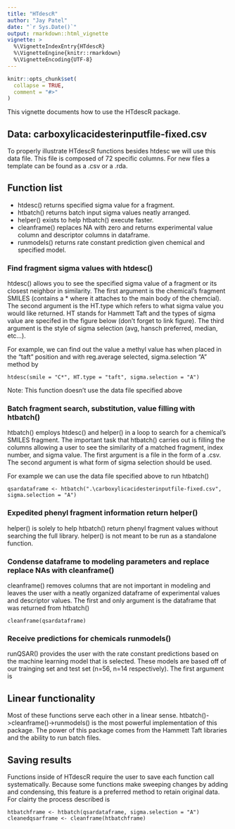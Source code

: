 ```yaml
---
title: "HTdescR"
author: "Jay Patel"
date: "`r Sys.Date()`"
output: rmarkdown::html_vignette
vignette: >
  %\VignetteIndexEntry{HTdescR}
  %\VignetteEngine{knitr::rmarkdown}
  %\VignetteEncoding{UTF-8}
---
```


```r
knitr::opts_chunk$set(
  collapse = TRUE,
  comment = "#>"
)
```

This vignette documents how to use the HTdescR package.

## Data: carboxylicacidesterinputfile-fixed.csv
To properly illustrate HTdescR functions besides htdesc we will use this data file.  This file is composed of 72 specific columns.  For new files a template can be found as a .csv or a .rda.

## Function list
* htdesc() returns specified sigma value for a fragment.
* htbatch() returns batch input sigma values neatly arranged.
* helper() exists to help htbatch() execute faster.
* cleanframe() replaces NA with zero and returns experimental value column and descriptor columns in dataframe.
* runmodels() returns rate constant prediction given chemical and specified model.

### Find fragment sigma values with htdesc()
htdesc() allows you to see the specified sigma value of a fragment or its closest neighbor in similarity. The first argument is the chemical's fragment SMILES (contains a * where it attaches to the main body of the chemcial). The second argument is the HT.type which refers to what sigma value you would like returned.  HT stands for Hammett Taft and the types of sigma value are specifed in the figure below (don't forget to link figure).  The third argument is the style of sigma selection (avg, hansch preferred, median, etc...).

For example, we can find out the value a methyl value has when placed in the "taft" position and with reg.average selected, sigma.selection "A" method by

`htdesc(smile = "C*", HT.type = "taft", sigma.selection = "A")`

Note: This function doesn't use the data file specified above

### Batch fragment search, substitution, value filling with htbatch()
htbatch() employs htdesc() and helper() in a loop to search for a chemical's SMILES fragment.  The important task that htbatch() carries out is filling the columns allowing a user to see the similarity of a matched fragment, index number, and sigma value. The first argument is a file in the form of a .csv. The second argument is what form of sigma selection should be used.

For example we can use the data file specified above to run htbatch()

`qsardataframe <- htbatch(".\carboxylicacidesterinputfile-fixed.csv", sigma.selection = "A")`

### Expedited phenyl fragment information return helper()
helper() is solely to help htbatch() return phenyl fragment values without searching the full library.  helper() is not meant to be run as a standalone function. 

### Condense dataframe to modeling parameters and replace replace NAs with cleanframe()
cleanframe() removes columns that are not important in modeling and leaves the user with a neatly organized dataframe of experimental values and descriptor values. The first and only argument is the dataframe that was returned from htbatch()

`cleanframe(qsardataframe)`

### Receive predictions for chemicals runmodels()
runQSAR() provides the user with the rate constant predictions based on the machine learning model that is selected. These models are based off of our trainging set and test set (n=56, n=14 respectively).  The first argument is 

## Linear functionality
Most of these functions serve each other in a linear sense.  htbatch()->cleanframe()->runmodels() is the most powerful implementation of this package.  The power of this package comes from the Hammett Taft libraries and the ability to run batch files.

## Saving results
Functions inside of HTdescR require the user to save each function call systematically.
Because some functions make sweeping changes by adding and condensing, this feature is a preferred method to retain original data. 
For clairty the process described is
```
htbatchframe <- htbatch(qsardataframe, sigma.selection = "A")
cleanedqsarframe <- cleanframe(htbatchframe)
```
